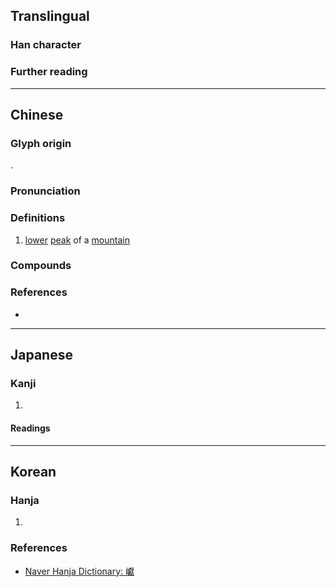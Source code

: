 {{character info}}
==Translingual==

===Han character===
{{Han char|rn=46|rad=山|as=20|sn=23|four=23734|canj=UYBK|ids=⿰山獻}}

===Further reading===
{{Han ref|kx=0323.090|dkj=08651|dj=0623.170|hdz=10809.020|uh=5DD8|bh=F7D6|bd=63446}}

----

==Chinese==
{{zh-forms|s=𪩘|alt=巚}}

===Glyph origin===
{{Han etym}}
{{Han compound|山|獻|c1=s|c2=p|ls=psc|t1=mountain}}.

===Pronunciation===
{{zh-pron
|m=yǎn
|c=jin5
|mc=y
|oc=y
|cat=n
}}

===Definitions===
{{head|zh|Han character}}

# [[low]]er [[peak]] of a [[mountain]]

===Compounds===
{{zh-der|巘巘|疊巘}}

===References===
* {{R:yue:Hanzi}}

----

==Japanese==

===Kanji===
{{ja-kanji|grade=|rs=山20}}

# {{rfdef|ja|sort=山20}}

====Readings====
{{ja-readings|on=げん,ごん,けん|kun=みね-}}

----

==Korean==

===Hanja===
{{ko-hanja|봉우리|헌}}

# {{rfdef|ko|sort=山20}}

===References===
* [https://hanja.dict.naver.com/#/entry/ccko/1fec788411a942dca4ae950271df3ce9 Naver Hanja Dictionary: 巘]